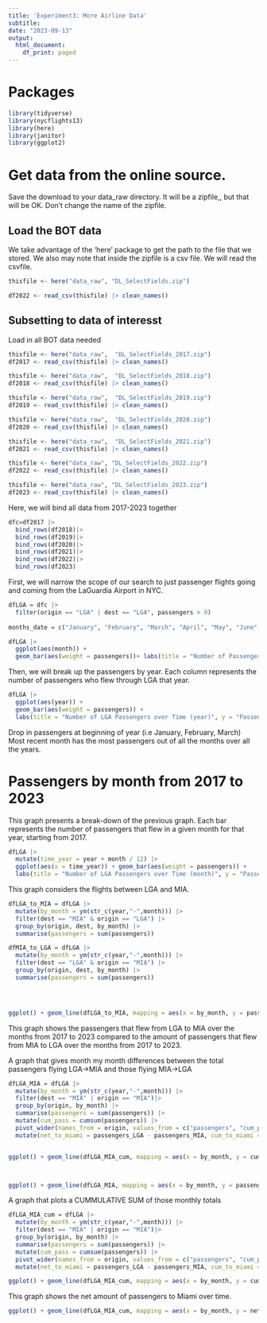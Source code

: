 ```yaml
---
title: 'Experiment3: More Airline Data'
subtitle: 
date: "2023-09-13"
output:
  html_document:
    df_print: paged
---
```


# Packages

```r
library(tidyverse)
library(nycflights13)
library(here)
library(janitor)
library(ggplot2)

```

# Get data from the online source.

Save the download to your data_raw directory. It will be a zipfile,, but that will be OK. 
Don't change the name of the zipfile. 

## Load the BOT data 

We take advantage of the 'here' package to get the path to the file that we stored. We also may note that inside the zipfile is a csv file. We will read the csvfile. 

```r
thisfile <- here("data_raw", "DL_SelectFields.zip")

df2022 <- read_csv(thisfile) |> clean_names()
```
## Subsetting to data of interesst

Load in all BOT data needed
```r
thisfile <- here("data_raw",  "DL_SelectFields_2017.zip")
df2017 <- read_csv(thisfile) |> clean_names()

thisfile <- here("data_raw",  "DL_SelectFields_2018.zip")
df2018 <- read_csv(thisfile) |> clean_names()

thisfile <- here("data_raw",  "DL_SelectFields_2019.zip")
df2019 <- read_csv(thisfile) |> clean_names()

thisfile <- here("data_raw",  "DL_SelectFields_2020.zip")
df2020 <- read_csv(thisfile) |> clean_names()

thisfile <- here("data_raw",  "DL_SelectFields_2021.zip")
df2021 <- read_csv(thisfile) |> clean_names()

thisfile <- here("data_raw", "DL_SelectFields_2022.zip")
df2022 <- read_csv(thisfile) |> clean_names()

thisfile <- here("data_raw", "DL_SelectFields_2023.zip")
df2023 <- read_csv(thisfile) |> clean_names()

```

Here, we will bind all data from 2017-2023 together
```r
dfc=df2017 |>
  bind_rows(df2018)|>
  bind_rows(df2019)|>
  bind_rows(df2020)|>
  bind_rows(df2021)|>
  bind_rows(df2022)|>
  bind_rows(df2023)

```



First, we will narrow the scope of our search to just passenger flights going and coming from the LaGuardia Airport in NYC.  
```r
dfLGA = dfc |>
  filter(origin == "LGA" | dest == "LGA", passengers > 0)
  
months_date = c("January", "February", "March", "April", "May", "June", "July", "August", "September", "October", "November", "December")

dfLGA |>
  ggplot(aes(month)) +
  geom_bar(aes(weight = passengers))+ labs(title = "Number of Passengers going to and from LGA over months", x = "Month", y = "Number of Passengers") + scale_x_discrete(labels= months_date)

```


Then, we will break up the passengers by year. Each column represents the number of passengers who flew through LGA that year. 
```r
dfLGA |>
  ggplot(aes(year)) +
  geom_bar(aes(weight = passengers)) +
  labs(title = "Number of LGA Passengers over Time (year)", y = "Passengers")
```
Drop in passengers at beginning of year (i.e January, February, March)
Most recent month has the most passengers out of all the months over all the years. 

# Passengers by month from 2017 to 2023

This graph presents a break-down of the previous graph. Each bar represents the number of passengers that flew in a given month for that year, starting from 2017.
```r
dfLGA |> 
  mutate(time_year = year + month / 12) |>
  ggplot(aes(x = time_year)) + geom_bar(aes(weight = passengers)) +
  labs(title = "Number of LGA Passengers over Time (month)", y = "Passengers")

```


This graph considers the flights between LGA and MIA.
```r
dfLGA_to_MIA = dfLGA |>
  mutate(by_month = ym(str_c(year,"-",month))) |> 
  filter(dest == "MIA" & origin == "LGA") |>
  group_by(origin, dest, by_month) |>
  summarise(passengers = sum(passengers))

dfMIA_to_LGA = dfLGA |>
  mutate(by_month = ym(str_c(year,"-",month))) |> 
  filter(dest == "LGA" & origin == "MIA") |>
  group_by(origin, dest, by_month) |>
  summarise(passengers = sum(passengers))




ggplot() + geom_line(dfLGA_to_MIA, mapping = aes(x = by_month, y = passengers, color = "LGA to MIA"), size = 1.2) + geom_line(dfMIA_to_LGA, mapping = aes(x = by_month, y = passengers, color = "MIA to LGA"), size = 1.2) + labs(title = "Flights between LaGuardia Airport and Miami Airport", x = "Passengers", y = "Month") + labs(color = "Flights")
```
This graph shows the passengers that flew from LGA to MIA over the months from 2017 to 2023 compared to the amount of passengers that flew from MIA to LGA over the months from 2017 to 2023. 



A graph that gives month my month differences between the total passengers flying LGA->MIA and those flying MIA->LGA

```r
dfLGA_MIA = dfLGA |>
  mutate(by_month = ym(str_c(year,"-",month))) |> 
  filter(dest == "MIA" | origin == "MIA")|>
  group_by(origin, by_month) |>
  summarise(passengers = sum(passengers)) |>
  mutate(cum_pass = cumsum(passengers)) |> 
  pivot_wider(names_from = origin, values_from = c("passengers", "cum_pass")) |>
  mutate(net_to_miami = passengers_LGA - passengers_MIA, cum_to_miami = cum_pass_LGA - cum_pass_MIA) 


ggplot() + geom_line(dfLGA_MIA_cum, mapping = aes(x = by_month, y = cum_pass_LGA), color = "red") + geom_line(dfLGA_MIA_cum, mapping = aes(x = by_month, y = cum_pass_MIA)) 



ggplot() + geom_line(dfLGA_MIA, mapping = aes(x = by_month, y = passengers_LGA, color = "LGA"), size = 1.2) + geom_line(dfLGA_MIA, mapping = aes(x = by_month, y = passengers_MIA, color = "MIA"), size = 1.2) + labs(title = "Passengers between LaGuardia Airport and Miami Airport by Month", x = "Passengers", y = "Month") + labs(color = "Flights")
```



A graph that plots a CUMMULATIVE SUM of those monthly totals

```r

dfLGA_MIA_cum = dfLGA |>
  mutate(by_month = ym(str_c(year,"-",month))) |> 
  filter(dest == "MIA" | origin == "MIA")|>
  group_by(origin, by_month) |>
  summarise(passengers = sum(passengers)) |>
  mutate(cum_pass = cumsum(passengers)) |> 
  pivot_wider(names_from = origin, values_from = c("passengers", "cum_pass")) |>
  mutate(net_to_miami = passengers_LGA - passengers_MIA, cum_to_miami = cum_pass_LGA - cum_pass_MIA) 

ggplot() + geom_line(dfLGA_MIA_cum, mapping = aes(x = by_month, y = cum_pass_LGA, color = "LGA")) + geom_line(dfLGA_MIA_cum, mapping = aes(x = by_month, y = cum_pass_MIA, color = "MIA")) + labs(title = "Cumulative Sum of Passengers to MIA and LGA", x = "Months", y = " Number of Passengers")
```



This graph shows the net amount of passengers to Miami over time.
```r
ggplot() + geom_line(dfLGA_MIA_cum, mapping = aes(x = by_month, y = net_to_miami)) +labs(title = "Net Number of Passengers to Miami Over Time (months)", x = "Months", y = "Number of Passengers")
```